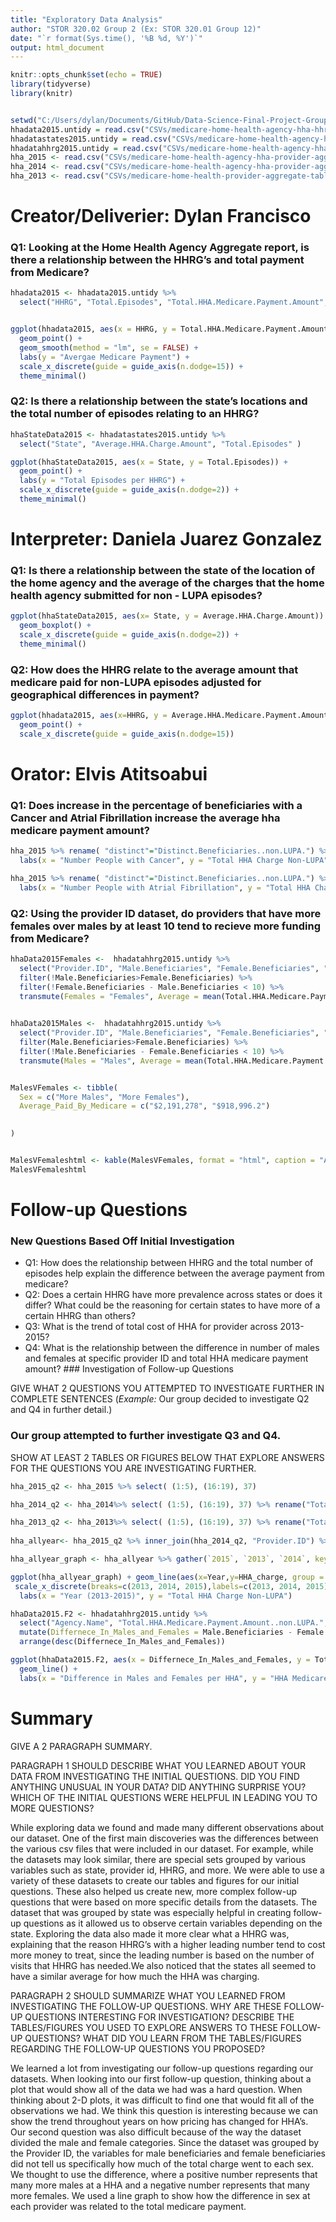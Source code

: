 ```yaml
---
title: "Exploratory Data Analysis"
author: "STOR 320.02 Group 2 (Ex: STOR 320.01 Group 12)"
date: "`r format(Sys.time(), '%B %d, %Y')`"
output: html_document
---
```


```r
knitr::opts_chunk$set(echo = TRUE)
library(tidyverse)
library(knitr)


setwd("C:/Users/dylan/Documents/GitHub/Data-Science-Final-Project-Group-2")
hhadata2015.untidy = read.csv("CSVs/medicare-home-health-agency-hha-hhrg-aggregate-report-cy-2015.csv")
hhadatastates2015.untidy = read.csv("CSVs/medicare-home-health-agency-hha-hhrg-by-state-aggregate-report-cy-2015.csv")
hhadatahhrg2015.untidy = read.csv("CSVs/medicare-home-health-agency-hha-provider-aggregate-report-cy-2015.csv")
hha_2015 <- read.csv("CSVs/medicare-home-health-agency-hha-provider-aggregate-report-cy-2015.csv")
hha_2014 <- read.csv("CSVs/medicare-home-health-agency-hha-provider-aggregate-report-cy-2014.csv")
hha_2013 <- read.csv("CSVs/medicare-home-health-provider-aggregate-table-cy-2013.csv")

```

# Creator/Deliverier: Dylan Francisco

### Q1: Looking at the Home Health Agency Aggregate report, is there a relationship between the HHRG’s and total payment from Medicare?

```r
hhadata2015 <- hhadata2015.untidy %>% 
  select("HHRG", "Total.Episodes", "Total.HHA.Medicare.Payment.Amount", "Average.HHA.Medicare.Payment.Amount")


ggplot(hhadata2015, aes(x = HHRG, y = Total.HHA.Medicare.Payment.Amount)) +
  geom_point() +
  geom_smooth(method = "lm", se = FALSE) +
  labs(y = "Avergae Medicare Payment") +
  scale_x_discrete(guide = guide_axis(n.dodge=15)) +
  theme_minimal()
```

### Q2: Is there a relationship between the state's locations and the total number of episodes relating to an HHRG?

```r
hhaStateData2015 <- hhadatastates2015.untidy %>% 
  select("State", "Average.HHA.Charge.Amount", "Total.Episodes" )

ggplot(hhaStateData2015, aes(x = State, y = Total.Episodes)) +
  geom_point() +
  labs(y = "Total Episodes per HHRG") +
  scale_x_discrete(guide = guide_axis(n.dodge=2)) +
  theme_minimal()
```

# Interpreter: Daniela Juarez Gonzalez

### Q1: Is there a relationship between the state of the location of the home agency and the average of the charges that the home health agency submitted for non - LUPA episodes?

```r
ggplot(hhaStateData2015, aes(x= State, y = Average.HHA.Charge.Amount)) +
  geom_boxplot() +
  scale_x_discrete(guide = guide_axis(n.dodge=2)) +
  theme_minimal()
```

### Q2:  How does the HHRG relate to the average amount that medicare paid for non-LUPA episodes adjusted for geographical differences in payment?

```r
ggplot(hhadata2015, aes(x=HHRG, y = Average.HHA.Medicare.Payment.Amount)) +
  geom_point() +
  scale_x_discrete(guide = guide_axis(n.dodge=15))
```

# Orator: Elvis Atitsoabui

### Q1: Does increase in the percentage of beneficiaries with a Cancer and Atrial Fibrillation increase the average hha medicare payment amount?

```r
hha_2015 %>% rename( "distinct"="Distinct.Beneficiaries..non.LUPA.") %>% mutate(actual_with_cancer =Percent.of.Beneficiaries.with.Cancer * .01 * distinct) %>%ggplot() + geom_point(aes(x = actual_with_cancer, y=Total.HHA.Charge.Amount..non.LUPA.)) +
  labs(x = "Number People with Cancer", y = "Total HHA Charge Non-LUPA")

hha_2015 %>% rename( "distinct"="Distinct.Beneficiaries..non.LUPA.") %>% mutate(actual_with_Atrial.Fibrillation =Percent.of.Beneficiaries.with.Atrial.Fibrillation * .01 * distinct) %>%ggplot() + geom_point(aes(x = actual_with_Atrial.Fibrillation, y=Total.HHA.Charge.Amount..non.LUPA.))+
  labs(x = "Number People with Atrial Fibrillation", y = "Total HHA Charge Non-LUPA")

```

### Q2:  Using the provider ID dataset, do providers that have more females over males by at least 10 tend to recieve more funding from Medicare?

```r
hhaData2015Females <-  hhadatahhrg2015.untidy %>% 
  select("Provider.ID", "Male.Beneficiaries", "Female.Beneficiaries", "Total.HHA.Medicare.Payment.Amount..non.LUPA." ) %>% 
  filter(!Male.Beneficiaries>Female.Beneficiaries) %>% 
  filter(!Female.Beneficiaries - Male.Beneficiaries < 10) %>% 
  transmute(Females = "Females", Average = mean(Total.HHA.Medicare.Payment.Amount..non.LUPA.))

  
hhaData2015Males <-  hhadatahhrg2015.untidy %>% 
  select("Provider.ID", "Male.Beneficiaries", "Female.Beneficiaries", "Total.HHA.Medicare.Payment.Amount..non.LUPA." ) %>% 
  filter(Male.Beneficiaries>Female.Beneficiaries) %>% 
  filter(!Male.Beneficiaries - Female.Beneficiaries < 10) %>% 
  transmute(Males = "Males", Average = mean(Total.HHA.Medicare.Payment.Amount..non.LUPA.))


MalesVFemales <- tibble(
  Sex = c("More Males", "More Females"),
  Average_Paid_By_Medicare = c("$2,191,278", "$918,996.2")

  
)


MalesVFemaleshtml <- kable(MalesVFemales, format = "html", caption = "Average paid by Medicare for Home Health Agencies based on if more Males or Female Beneficiaries are Present by 10")
MalesVFemaleshtml

```


# Follow-up Questions

### New Questions Based Off Initial Investigation

- Q1: How does the relationship between HHRG and the total number of episodes help explain the difference between the average payment from medicare?
- Q2: Does a certain HHRG have more prevalence across states or does it differ? What could be the reasoning for certain states to have more of a certain HHRG than others?
- Q3: What is the trend of total cost of HHA for provider across 2013-2015?
- Q4: What is the relationship between the difference in number of males and females at specific provider ID and total HHA medicare payment amount?
### Investigation of Follow-up Questions

GIVE WHAT 2 QUESTIONS YOU ATTEMPTED TO INVESTIGATE FURTHER IN COMPLETE SENTENCES (*Example:* Our group decided to investigate Q2 and Q4 in further detail.)

### Our group attempted to further investigate Q3 and Q4.

SHOW AT LEAST 2 TABLES OR FIGURES BELOW THAT EXPLORE ANSWERS FOR THE QUESTIONS YOU ARE INVESTIGATING FURTHER.

```r
hha_2015_q2 <- hha_2015 %>% select( (1:5), (16:19), 37)

hha_2014_q2 <- hha_2014%>% select( (1:5), (16:19), 37) %>% rename("Total.HHA.Charge.Amount..non.LUPA_2014" = "Total.HHA.Charge.Amount..non.LUPA.") %>% select(Provider.ID, Total.HHA.Charge.Amount..non.LUPA_2014)

hha_2013_q2 <- hha_2013%>% select( (1:5), (16:19), 37) %>% rename("Total.HHA.Charge.Amount..non.LUPA_2013" = "Total.HHA.Charge.Amount..non.LUPA.") %>% select(Provider.ID, Total.HHA.Charge.Amount..non.LUPA_2013)
 
hha_allyear<- hha_2015_q2 %>% inner_join(hha_2014_q2, "Provider.ID") %>% inner_join(hha_2013_q2, "Provider.ID") %>% select((1:6), (11:12)) %>% rename("2015" = "Total.HHA.Charge.Amount..non.LUPA.", "2014" = "Total.HHA.Charge.Amount..non.LUPA_2014", "2013" = "Total.HHA.Charge.Amount..non.LUPA_2013")

hha_allyear_graph <- hha_allyear %>% gather(`2015`, `2013`, `2014`, key  = Year, value = HHA_charge, convert = TRUE)

ggplot(hha_allyear_graph) + geom_line(aes(x=Year,y=HHA_charge, group = Provider.ID)) + guides(color=F) +
 scale_x_discrete(breaks=c(2013, 2014, 2015),labels=c(2013, 2014, 2015)) + theme_minimal() +
  labs(x = "Year (2013-2015)", y = "Total HHA Charge Non-LUPA")

```

```r
hhaData2015.F2 <- hhadatahhrg2015.untidy %>% 
  select("Agency.Name", "Total.HHA.Medicare.Payment.Amount..non.LUPA.", "Female.Beneficiaries", "Male.Beneficiaries") %>% 
  mutate(Differnece_In_Males_and_Females = Male.Beneficiaries - Female.Beneficiaries) %>% 
  arrange(desc(Differnece_In_Males_and_Females))

ggplot(hhaData2015.F2, aes(x = Differnece_In_Males_and_Females, y = Total.HHA.Medicare.Payment.Amount..non.LUPA.)) +
  geom_line() +
  labs(x = "Difference in Males and Females per HHA", y = "HHA Medicare Payment Non-LUPA")


```

# Summary

GIVE A 2 PARAGRAPH SUMMARY. 

PARAGRAPH 1 SHOULD DESCRIBE WHAT YOU LEARNED ABOUT YOUR DATA FROM INVESTIGATING THE INITIAL QUESTIONS. DID YOU FIND ANYTHING UNUSUAL IN YOUR DATA? DID ANYTHING SURPRISE YOU? WHICH OF THE INITIAL QUESTIONS WERE HELPFUL IN LEADING YOU TO MORE QUESTIONS?

While exploring data we found and made many different observations about our dataset. One of the first main discoveries was the differences between the various csv files that were included in our dataset. For example, while the datasets may look similar, there are special sets grouped by various variables such as state, provider id, HHRG, and more. We were able to use a variety of these datasets to create our tables and figures for our initial questions. These also helped us create new, more complex follow-up questions that were based on more specific details from the datasets. The dataset that was grouped by state was especially helpful in creating follow-up questions as it allowed us to observe certain variables depending on the state. Exploring the data also made it more clear what a HHRG was, explaining that the reason HHRG's with a higher leading number tend to cost more money to treat, since the leading number is based on the number of visits that HHRG has needed.We also noticed that the states all seemed to have a similar average for how much the HHA was charging.


PARAGRAPH 2 SHOULD SUMMARIZE WHAT YOU LEARNED FROM INVESTIGATING THE FOLLOW-UP QUESTIONS. WHY ARE THESE FOLLOW-UP QUESTIONS INTERESTING FOR INVESTIGATION? DESCRIBE THE TABLES/FIGURES YOU USED TO EXPLORE ANSWERS TO THESE FOLLOW-UP QUESTIONS? WHAT DID YOU LEARN FROM THE TABLES/FIGURES REGARDING THE FOLLOW-UP QUESTIONS YOU PROPOSED?


We learned a lot from investigating our follow-up questions regarding our datasets. When looking into our first follow-up question, thinking about a plot that would show all of the data we had was a hard question. When thinking about 2-D plots, it was difficult to find one that would fit all of the observations we had. We think this question is interesting because we can show the trend throughout years on how pricing has changed for HHA's. Our second question was also difficult because of the way the dataset divided the male and female categories. Since the dataset was grouped by the Provider ID, the variables for male beneficiaries and female beneficiaries did not tell us specifically how much of the total charge went to each sex. We thought to use the difference, where a positive number represents that many more males at a HHA and a negative number represents that many more females. We used a line graph to show how the difference in sex at each provider was related to the total medicare payment.
















